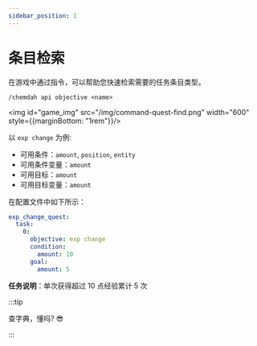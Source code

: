 ```yaml
---
sidebar_position: 1
---
```


# 条目检索

在游戏中通过指令，可以帮助您快速检索需要的任务条目类型。

```
/chemdah api objective <name>
```

<img id="game_img" src="/img/command-quest-find.png" width="600" style={{marginBottom: "1rem"}}/>

以 `exp change` 为例:

+ 可用条件：`amount`, `position`, `entity`
+ 可用条件变量：`amount`
+ 可用目标：`amount`
+ 可用目标变量：`amount`

在配置文件中如下所示：

```yaml title="演示任务"
exp_change_quest:
  task:
    0:
      objective: exp change
      condition:
        amount: 10
      goal:
        amount: 5
```

**任务说明**：单次获得超过 10 点经验累计 5 次

:::tip

查字典，懂吗? 😎

:::